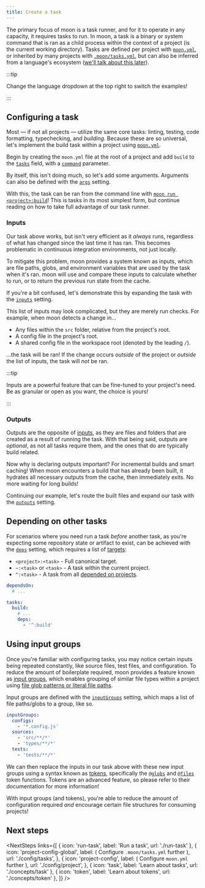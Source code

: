 ```yaml
---
title: Create a task
---
```



<HeaderLabel text="6 min" />

The primary focus of moon is a task runner, and for it to operate in any capacity, it requires tasks
to run. In moon, a task is a binary or system command that is ran as a child process within the
context of a project (is the current working directory). Tasks are defined per project with
[`moon.yml`](./config/project), or inherited by many projects with
[`.moon/tasks.yml`](./config/tasks), but can also be inferred from a language's ecosystem
([we'll talk about this later](./migrate-to-moon)).

:::tip

Change the language dropdown at the top right to switch the examples!

:::

## Configuring a task

Most — if not all projects — utilize the same core tasks: linting, testing, code formatting,
typechecking, and _building_. Because these are so universal, let's implement the build task within
a project using [`moon.yml`](./config/project).

Begin by creating the `moon.yml` file at the root of a project and add `build` to the
[`tasks`](./config/project#tasks) field, with a [`command`](./config/project#command) parameter.


<LangPartials>
  <BaseBun key="bun" />
  <BaseDeno key="deno" />
  <BaseGo key="go" />
  <BaseNode key="node" />
  <BasePHP key="php" />
  <BasePython key="python" />
  <BaseRuby key="ruby" />
  <BaseRust key="rust" />
</LangPartials>

By itself, this isn't doing much, so let's add some arguments. Arguments can also be defined with
the [`args`](./config/project#args) setting.


<LangPartials>
  <ArgsBun key="bun" />
  <ArgsDeno key="deno" />
  <ArgsGo key="go" />
  <ArgsNode key="node" />
  <ArgsPHP key="php" />
  <ArgsPython key="python" />
  <ArgsRuby key="ruby" />
  <ArgsRust key="rust" />
</LangPartials>

With this, the task can be ran from the command line with
[`moon run <project>:build`](./commands/run)! This is tasks in its most simplest form, but continue
reading on how to take full advantage of our task runner.

### Inputs

Our task above works, but isn't very efficient as it _always_ runs, regardless of what has changed
since the last time it has ran. This becomes problematic in continuous integration environments, not
just locally.

To mitigate this problem, moon provides a system known as inputs, which are file paths, globs, and
environment variables that are used by the task when it's ran. moon will use and compare these
inputs to calculate whether to run, or to return the previous run state from the cache.

If you're a bit confused, let's demonstrate this by expanding the task with the
[`inputs`](./config/project#inputs) setting.


<LangPartials>
  <InputsBun key="bun" />
  <InputsDeno key="deno" />
  <InputsGo key="go" />
  <InputsNode key="node" />
  <InputsPHP key="php" />
  <InputsPython key="python" />
  <InputsRuby key="ruby" />
  <InputsRust key="rust" />
</LangPartials>

This list of inputs may look complicated, but they are merely run checks. For example, when moon
detects a change in...

- Any files within the `src` folder, relative from the project's root.
- A config file in the project's root.
- A shared config file in the workspace root (denoted by the leading `/`).

...the task will be ran! If the change occurs _outside_ of the project or _outside_ the list of
inputs, the task will _not_ be ran.

:::tip

Inputs are a powerful feature that can be fine-tuned to your project's need. Be as granular or open
as you want, the choice is yours!

:::

### Outputs

Outputs are the opposite of [inputs](#inputs), as they are files and folders that are created as a
result of running the task. With that being said, outputs are _optional_, as not all tasks require
them, and the ones that do are typically build related.

Now why is declaring outputs important? For incremental builds and smart caching! When moon
encounters a build that has already been built, it hydrates all necessary outputs from the cache,
then immediately exits. No more waiting for long builds!

Continuing our example, let's route the built files and expand our task with the
[`outputs`](./config/project#outputs) setting.


<LangPartials>
  <OutputsBun key="bun" />
  <OutputsDeno key="deno" />
  <OutputsGo key="go" />
  <OutputsNode key="node" />
  <OutputsPHP key="php" />
  <OutputsPython key="python" />
  <OutputsRuby key="ruby" />
  <OutputsRust key="rust" />
</LangPartials>

## Depending on other tasks

For scenarios where you need run a task _before_ another task, as you're expecting some repository
state or artifact to exist, can be achieved with the [`deps`](./config/project#deps) setting, which
requires a list of [targets](./concepts/target):

- `<project>:<task>` - Full canonical target.
- `~:<task>` or `<task>` - A task within the current project.
- `^:<task>` - A task from all [depended on projects](./concepts/project#dependencies).

```yaml title="<project>/moon.yml" {1,7,8}
dependsOn:
  # ...

tasks:
  build:
    # ...
    deps:
      - '^:build'
```

## Using input groups

Once you're familiar with configuring tasks, you may notice certain inputs being repeated
constantly, like source files, test files, and configuration. To reduce the amount of boilerplate
required, moon provides a feature known as [input groups](./concepts/input-group), which enables
grouping of similar file types within a project using
[file glob patterns or literal file paths](./concepts/file-pattern).

Input groups are defined with the [`inputGroups`](./config/project#inputgroups) setting, which maps
a list of file paths/globs to a group, like so.

```yaml title="<project>/moon.yml"
inputGroups:
  configs:
    - '*.config.js'
  sources:
    - 'src/**/*'
    - 'types/**/*'
  tests:
    - 'tests/**/*'
```

We can then replace the inputs in our task above with these new input groups using a syntax known as
[tokens](./concepts/token), specifically the [`@globs`](./concepts/token#globs) and
[`@files`](./concepts/token#files) token functions. Tokens are an advanced feature, so please refer
to their documentation for more information!


<LangPartials>
  <FilegroupsBun key="bun" />
  <FilegroupsDeno key="deno" />
  <FilegroupsGo key="go" />
  <FilegroupsNode key="node" />
  <FilegroupsPHP key="php" />
  <FilegroupsPython key="python" />
  <FilegroupsRuby key="ruby" />
  <FilegroupsRust key="rust" />
</LangPartials>

With input groups (and tokens), you're able to reduce the amount of configuration required _and_
encourage certain file structures for consuming projects!

## Next steps

<NextSteps
  links={[
    { icon: 'run-task', label: 'Run a task', url: './run-task' },
    {
      icon: 'project-config-global',
      label: (
        <span>
          Configure <code>.moon/tasks.yml</code> further
        </span>
      ),
      url: './config/tasks',
    },
    {
      icon: 'project-config',
      label: (
        <span>
          Configure <code>moon.yml</code> further
        </span>
      ),
      url: './config/project',
    },
    { icon: 'task', label: 'Learn about tasks', url: './concepts/task' },
    { icon: 'token', label: 'Learn about tokens', url: './concepts/token' },
  ]}
/>
